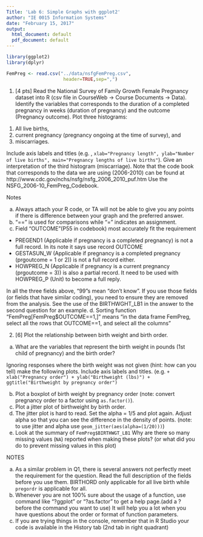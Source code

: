 ```yaml
---
Title: 'Lab 6: Simple Graphs with ggplot2'
author: "IE 0015 Information Systems"
date: "February 15, 2017"
output:
  html_document: default
  pdf_document: default
---
```


```r
library(ggplot2)
library(dplyr)
```

```r
FemPreg <- read.csv("../data/nsfgFemPreg.csv",
                     header=TRUE,sep=",")
```

1.  [4 pts] Read the National Survey of Family Growth Female Pregnancy dataset into R (csv file in CourseWeb -> Course Documents -> Data). Identify the variables that corresponds to the duration of a completed pregnancy in weeks (duration of pregnancy) and the outcome (Pregnancy outcome). Plot three histograms:

(1)  All live births,
(2) current pregnancy (pregnancy ongoing at the time of survey), and
(3) miscarriages.

Include axis labels and titles (e.g. , `xlab="Pregnancy length", ylab="Number of live births", main="Pregnancy lengths of live births"`).  Give an interpretation of the third histogram (miscarriage). Note that the code book that corresponds to the data we are using (2006-2010) can be found at  http://www.cdc.gov/nchs/nsfg/nsfg_2006_2010_puf.htm Use the NSFG_2006-10_FemPreg_Codebook.

Notes

a. Always attach your R code, or TA will not be able to give you any points if there is difference between your graph and the preferred answer.
b. "==" is used for comparisons while "=" indicates an assignment.
c. Field "OUTCOME"(P55 in codebook) most accurately fit the requirement
  - PREGEND1 (Applicable if pregnancy is a completed pregnancy) is not a full record. In its note it says use record OUTCOME
  - GESTASUN_W (Applicable if pregnancy is a completed pregnancy (prgoutcome = 1 or 2)) is not a full record either.
  - HOWPREG_N (Applicable if pregnancy is a current pregnancy (prgoutcome = 3)) is also a partial record. It need to be used with HOWPREG_P (Unit) to become a full reply.

In all the three fields above, "99"s mean "don't know". If you use those fields (or fields that have similar coding), you need to ensure they are removed from the analysis. See the use of the BIRTHWGHT_LB1 in the answer to the second question for an example.
d. Sorting function "FemPreg[FemPreg$OUTCOME==1,]" means "in the data frame FemPreg, select all the rows that OUTCOME==1, and select all the columns"



2. [6] Plot the relationship between birth weight and birth order.
  a.  What are the variables that represent the birth weight in pounds (1st child of pregnancy) and the birth order?

Ignoring responses where the birth weight was not given (hint: how can you tell) make the following plots. Include axis labels and titles. (e.g. `+ xlab("Pregnancy order") + ylab("Birthweight (lbs)") + ggtitle("Birthweight by pregnancy order")`

  b.  Plot a boxplot of birth weight by pregnancy order (note: convert pregnancy order to a factor using `as.factor()`).
  c.  Plot a jitter plot of birthweight by birth order.
  d.  The jitter plot is hard to read. Set the alpha = 1/5 and plot again. Adjust alpha so that you can see the difference in the density of points. (note: to use jitter and alpha use `geom_jitter(aes(alpha=(1/20)))`)
  e.  Look at the summary of `FemPreg$BIRTHWGT_LB1`  Why are there so many missing values (`NA`) reported when making these plots? (or what did you do to prevent missing values in this plot)

NOTES

a. As a similar problem in Q1, there is several answers not perfectly meet the requirement for the question. Read the full description of the fields before you use them.
BIRTHORD only applicable for all live birth while `pregordr` is applicable for all.
b. Whenever you are not 100% sure about the usage of a function, use command like "?ggplot" or "?as.factor" to get a help page.(add a ? before the command you want to use) It will help you a lot when you have questions about the order or format of function parameters.
c. If you are trying things in the console, remember that in R Studio your code is available in the History tab (2nd tab in right quadrant)

